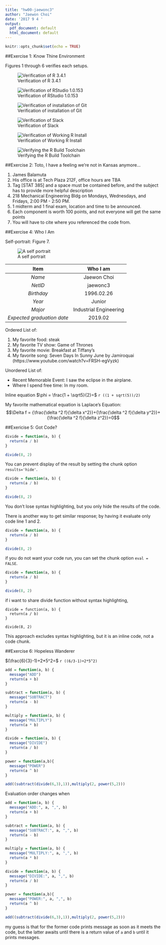 ```yaml
---
title: "hw00-jaewonc3"
author: "Jaewon Choi"
date: '2017 9 4 '
output:
  pdf_document: default
  html_document: default
---
```


```r
knitr::opts_chunk$set(echo = TRUE)
```
##Exercise 1: Know Thine Environment

Figures 1 through 6 verifies each setups.

![Verification of R 3.4.1](/Users/choi/Downloads/stat385 hw00/Ver_R341.png)

![Verification of RStudio 1.0.153](/Users/choi/Downloads/stat385 hw00/Ver_Rstudio10153.png)

![Verification of installation of Git](/Users/choi/Downloads/stat385 hw00/Inst_git.png)

![Verification of Slack](/Users/choi/Downloads/stat385 hw00/Inst_slack.png)

![Verification of Working R Install](/Users/choi/Downloads/stat385 hw00/Ver_work_Rinstall.png)

![Verifying the R Build Toolchain](/Users/choi/Downloads/stat385 hw00/Ver_Rbuildtoolchain.png)


##Exercise 2: Toto, I have a feeling we’re not in Kansas anymore…

1. James Balamuta
2. His office is at Tech Plaza 212F, office hours are TBA
3. Tag [STAT 385] and a space must be contained before, and the subject has to provide more helpful description
4. 218 Mechanical Engineering Bldg on Mondays, Wednesdays, and Fridays, 2:00 PM - 2:50 PM.
5. 1 midterm and 1 final exam, location and time to be announced.
6. Each component is worth 100 points, and not everyone will get the same points
7. You will have to cite where you referenced the code from.


##Exercise 4: Who I Am

Self-portrait: Figure 7.

![A self portrait](/Users/choi/Downloads/ETC/IMG_1140.jpg)


| Item | Who I am |
|:----:|:--------:|
| *Name* | Jaewon Choi |
| *NetID* | jaewonc3 |
| *Birthday* | 1996.02.26 |
| *Year* | Junior |
| *Major* | Industrial Engineering |
| *Expected graduation date* | 2019.02 |

Ordered List of:

1. My favorite food: steak
2. My favorite TV show: Game of Thrones
3. My favorite movie: Breakfast at Tiffany's
4. My favorite song: Seven Days In Sunny June by Jamiroquai (https://www.youtube.com/watch?v=FRSH-egVyzk)


Unordered List of:

* Recent Memorable Event: I saw the eclipse in the airplane.
* Where I spend free time: In my room.


Inline equation  $\phi = \frac{1 + \sqrt5}{2}=$ `r ((1 + sqrt(5))/2)`


My favorite mathematical equation is Laplace's Equation:
$$\Delta f = {\frac{\delta ^2 f}{\delta x^2}}+{\frac{\delta ^2 f}{\delta y^2}}+{\frac{\delta ^2 f}{\delta z^2}}=0$$



##Exericise 5: Got Code?

```r
divide = function(a, b) {
  return(a / b)
}

divide(8, 2)

```

You can prevent display of the result by setting the chunk option `results='hide'`.
```r
divide = function(a, b) {
  return(a / b)
}

divide(8, 2)

```

You don't lose syntax highlighting, but you only hide the results of the code.

There is another way to get similar response; by having it evaluate only code line 1 and 2.

```r
divide = function(a, b) {
  return(a / b)
}

divide(8, 2)

```

if you do not want your code run, you can set the chunk option `eval = FALSE`.

```r
divide = function(a, b) {
  return(a / b)
}

divide(8, 2)

```

if i want to share divide function without syntax highlighting,
```
divide = function(a, b) {
  return(a / b)
}

divide(8, 2)
```
This approach excludes syntax highlighting, but 
it is an inline code, not a code chunk.


##Exercise 6: Hopeless Wanderer

$(\frac{6}{3}-1)+2*5^2=$ `r ((6/3-1)+2*5^2)`


```r

add = function(a, b) {
  message("ADD")
  return(a + b)
}

subtract = function(a, b) {
  message("SUBTRACT")
  return(a - b)
}

multiply = function(a, b) {
  message("MULTIPLY")
  return(a * b)
}

divide = function(a, b) {
  message("DIVIDE")
  return(a / b)
}

power = function(a,b){
  message("POWER")
  return(a ^ b)
}

add((subtract(divide(6,3),1)),multiply(2, power(5,2)))


```


Evaluation order changes when
```r

add = function(a, b) {
  message("ADD:", a, ",", b)
  return(a + b)
}

subtract = function(a, b) {
  message("SUBTRACT:", a, ",", b)
  return(a - b)
}

multiply = function(a, b) {
  message("MULTIPLY:", a, ",", b)
  return(a * b)
}

divide = function(a, b) {
  message("DIVIDE:", a, ",", b)
  return(a / b)
}

power = function(a,b){
  message("POWER:", a, ",", b)
  return(a ^ b)
}

add((subtract(divide(6,3),1)),multiply(2, power(5,2)))


```
my guess is that for the former code prints message as soon as it meets the code, but the latter awaits until there is a return value of `a` and `b` until it prints messages.